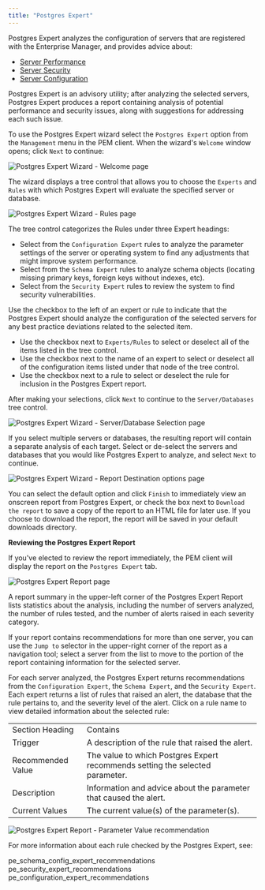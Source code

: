 ```yaml
---
title: "Postgres Expert"
---
```


<div id="pem_postgres_expert" class="registered_link"></div>

Postgres Expert analyzes the configuration of servers that are registered with the Enterprise Manager, and provides advice about:

-   [Server Performance](01_pe_schema_config_expert_recommendations/#pe_schema_config_expert_recommendations)
-   [Server Security](02_pe_security_expert_recommendations/#pe_security_expert_recommendations)
-   [Server Configuration](03_pe_configuration_expert_recommendations/#pe_configuration_expert_recommendations)

Postgres Expert is an advisory utility; after analyzing the selected servers, Postgres Expert produces a report containing analysis of potential performance and security issues, along with suggestions for addressing each such issue.

To use the Postgres Expert wizard select the `Postgres Expert` option from the `Management` menu in the PEM client. When the wizard's `Welcome` window opens; click `Next` to continue:

![Postgres Expert Wizard - Welcome page](../../images/pe_welcome.png)

The wizard displays a tree control that allows you to choose the `Experts` and `Rules` with which Postgres Expert will evaluate the specified server or database.

![Postgres Expert Wizard - Rules page](../../images/pe_select_rules.png)

The tree control categorizes the Rules under three Expert headings:

-   Select from the `Configuration Expert` rules to analyze the parameter settings of the server or operating system to find any adjustments that might improve system performance.
-   Select from the `Schema Expert` rules to analyze schema objects (locating missing primary keys, foreign keys without indexes, etc).
-   Select from the `Security Expert` rules to review the system to find security vulnerabilities.

Use the checkbox to the left of an expert or rule to indicate that the Postgres Expert should analyze the configuration of the selected servers for any best practice deviations related to the selected item.

-   Use the checkbox next to `Experts/Rules` to select or deselect all of the items listed in the tree control.
-   Use the checkbox next to the name of an expert to select or deselect all of the configuration items listed under that node of the tree control.
-   Use the checkbox next to a rule to select or deselect the rule for inclusion in the Postgres Expert report.

After making your selections, click `Next` to continue to the `Server/Databases` tree control.

![Postgres Expert Wizard - Server/Database Selection page](../../images/pe_select_servers.png)

If you select multiple servers or databases, the resulting report will contain a separate analysis of each target. Select or de-select the servers and databases that you would like Postgres Expert to analyze, and select `Next` to continue.

![Postgres Expert Wizard - Report Destination options page](../../images/pe_direct_output.png)

You can select the default option and click `Finish` to immediately view an onscreen report from Postgres Expert, or check the box next to `Download the report` to save a copy of the report to an HTML file for later use. If you choose to download the report, the report will be saved in your default downloads directory.

**Reviewing the Postgres Expert Report**

If you've elected to review the report immediately, the PEM client will display the report on the `Postgres Expert` tab.

![Postgres Expert Report page](../../images/pe_report.png)

A report summary in the upper-left corner of the Postgres Expert Report lists statistics about the analysis, including the number of servers analyzed, the number of rules tested, and the number of alerts raised in each severity category.

If your report contains recommendations for more than one server, you can use the `Jump to` selector in the upper-right corner of the report as a navigation tool; select a server from the list to move to the portion of the report containing information for the selected server.

For each server analyzed, the Postgres Expert returns recommendations from the `Configuration Expert`, the `Schema Expert`, and the `Security Expert`. Each expert returns a list of rules that raised an alert, the database that the rule pertains to, and the severity level of the alert. Click on a rule name to view detailed information about the selected rule:

|                   |                                                                                 |
| ----------------- | ------------------------------------------------------------------------------- |
| Section Heading   | Contains                                                                      |
| Trigger           | A description of the rule that raised the alert.                              |
| Recommended Value | The value to which Postgres Expert recommends setting the selected parameter. |
| Description       | Information and advice about the parameter that caused the alert.             |
| Current Values    | The current value(s) of the parameter(s).                                     |

![Postgres Expert Report - Parameter Value recommendation](../../images/pe_param_value.png)

For more information about each rule checked by the Postgres Expert, see:

<div class="toctree" maxdepth="2">

pe_schema_config_expert_recommendations pe_security_expert_recommendations pe_configuration_expert_recommendations

</div>
